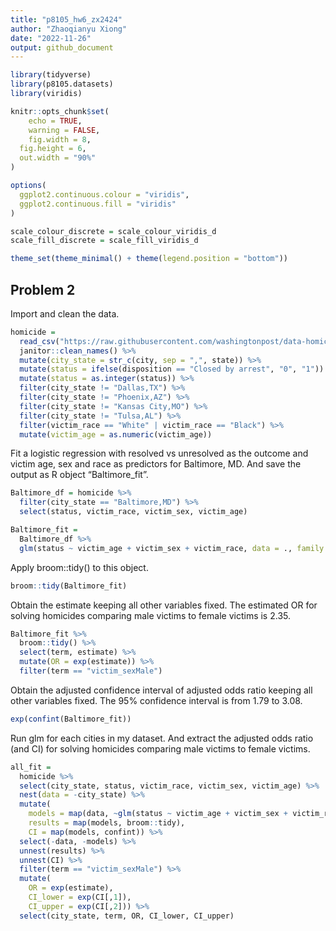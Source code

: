 ```yaml
---
title: "p8105_hw6_zx2424"
author: "Zhaoqianyu Xiong"
date: "2022-11-26"
output: github_document
---
```

```r
library(tidyverse)
library(p8105.datasets)
library(viridis)

knitr::opts_chunk$set(
	echo = TRUE,
	warning = FALSE,
	fig.width = 8, 
  fig.height = 6,
  out.width = "90%"
)

options(
  ggplot2.continuous.colour = "viridis",
  ggplot2.continuous.fill = "viridis"
)

scale_colour_discrete = scale_colour_viridis_d
scale_fill_discrete = scale_fill_viridis_d

theme_set(theme_minimal() + theme(legend.position = "bottom"))
```

## Problem 2
Import and clean the data.
```r
homicide = 
  read_csv("https://raw.githubusercontent.com/washingtonpost/data-homicides/master/homicide-data.csv")%>%
  janitor::clean_names() %>%
  mutate(city_state = str_c(city, sep = ",", state)) %>%
  mutate(status = ifelse(disposition == "Closed by arrest", "0", "1")) %>%
  mutate(status = as.integer(status)) %>%
  filter(city_state != "Dallas,TX") %>%
  filter(city_state != "Phoenix,AZ") %>%
  filter(city_state != "Kansas City,MO") %>%
  filter(city_state != "Tulsa,AL") %>%
  filter(victim_race == "White" | victim_race == "Black") %>%
  mutate(victim_age = as.numeric(victim_age))
```

Fit a logistic regression with resolved vs unresolved as the outcome and victim age, sex and race as predictors for Baltimore, MD. And save the output as R object "Baltimore_fit".
```r
Baltimore_df = homicide %>%
  filter(city_state == "Baltimore,MD") %>%
  select(status, victim_race, victim_sex, victim_age)

Baltimore_fit = 
  Baltimore_df %>%
  glm(status ~ victim_age + victim_sex + victim_race, data = ., family = binomial())
```

Apply broom::tidy() to this object.
```r
broom::tidy(Baltimore_fit)
```

Obtain the estimate keeping all other variables fixed. The estimated OR for solving homicides comparing male victims to female victims is 2.35.
```r
Baltimore_fit %>%
  broom::tidy() %>%
  select(term, estimate) %>%
  mutate(OR = exp(estimate)) %>%
  filter(term == "victim_sexMale")
```

Obtain the adjusted confidence interval of adjusted odds ratio keeping all other variables fixed. The 95% confidence interval is from 1.79 to 3.08.
```r
exp(confint(Baltimore_fit)) 
```

Run glm for each cities in my dataset. And extract the adjusted odds ratio (and CI) for solving homicides comparing male victims to female victims.
```r
all_fit = 
  homicide %>%
  select(city_state, status, victim_race, victim_sex, victim_age) %>%
  nest(data = -city_state) %>%
  mutate(
    models = map(data, ~glm(status ~ victim_age + victim_sex + victim_race, data = ., family = binomial())),
    results = map(models, broom::tidy),
    CI = map(models, confint)) %>%
  select(-data, -models) %>%
  unnest(results) %>%
  unnest(CI) %>%  
  filter(term == "victim_sexMale") %>%
  mutate(
    OR = exp(estimate),
    CI_lower = exp(CI[,1]),
    CI_upper = exp(CI[,2])) %>%
  select(city_state, term, OR, CI_lower, CI_upper)

  
```

